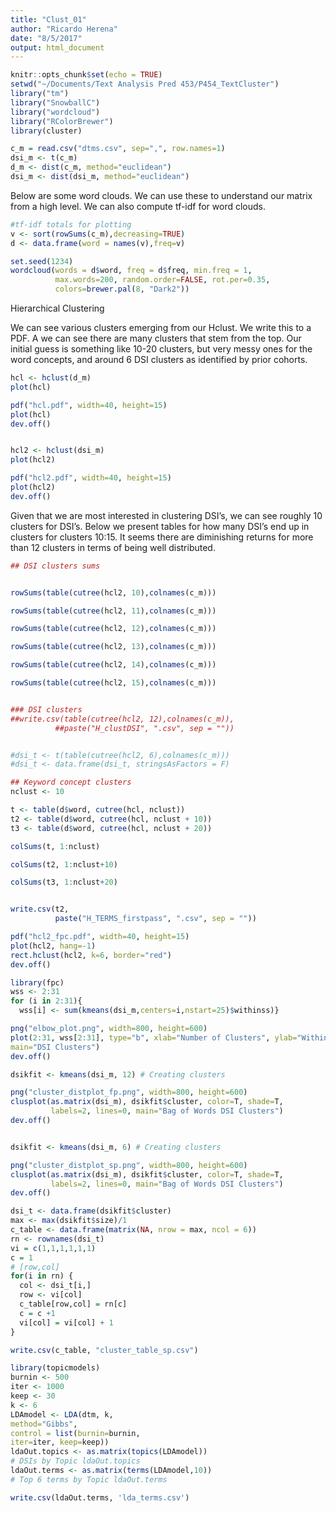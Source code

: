 ```yaml
---
title: "Clust_01"
author: "Ricardo Herena"
date: "8/5/2017"
output: html_document
---
```


```r
knitr::opts_chunk$set(echo = TRUE)
setwd("~/Documents/Text Analysis Pred 453/P454_TextCluster")
library("tm")
library("SnowballC")
library("wordcloud")
library("RColorBrewer")
library(cluster)
```


```r

c_m = read.csv("dtms.csv", sep=",", row.names=1)
dsi_m <- t(c_m)
d_m <- dist(c_m, method="euclidean")
dsi_m <- dist(dsi_m, method="euclidean")

```

Below are some word clouds. We can use these to understand our matrix from a high level. We can also compute tf-idf for word clouds. 

```r

#tf-idf totals for plotting
v <- sort(rowSums(c_m),decreasing=TRUE)
d <- data.frame(word = names(v),freq=v)

set.seed(1234)
wordcloud(words = d$word, freq = d$freq, min.freq = 1,
          max.words=200, random.order=FALSE, rot.per=0.35, 
          colors=brewer.pal(8, "Dark2"))

```

Hierarchical Clustering

We can see various clusters emerging from our Hclust. We write this to a PDF. A we can see there are many clusters that stem from the top. Our initial guess is something like 10-20 clusters, but very messy ones for the word concepts, and around 6 DSI clusters as identified by prior cohorts.

```r

hcl <- hclust(d_m)
plot(hcl)

pdf("hcl.pdf", width=40, height=15)
plot(hcl)
dev.off()


hcl2 <- hclust(dsi_m)
plot(hcl2)

pdf("hcl2.pdf", width=40, height=15)
plot(hcl2)
dev.off()

```

Given that we are most interested in clustering DSI's, we can see roughly 10 clusters for DSI's. Below we present tables for how many DSI's end up in clusters for clusters 10:15. It seems there are diminishing returns for more than 12 clusters in terms of being well distributed. 


```r

## DSI clusters sums


rowSums(table(cutree(hcl2, 10),colnames(c_m)))

rowSums(table(cutree(hcl2, 11),colnames(c_m)))

rowSums(table(cutree(hcl2, 12),colnames(c_m)))

rowSums(table(cutree(hcl2, 13),colnames(c_m)))

rowSums(table(cutree(hcl2, 14),colnames(c_m)))

rowSums(table(cutree(hcl2, 15),colnames(c_m)))


### DSI clusters
##write.csv(table(cutree(hcl2, 12),colnames(c_m)),
          ##paste("H_clustDSI", ".csv", sep = ""))


#dsi_t <- t(table(cutree(hcl2, 6),colnames(c_m)))
#dsi_t <- data.frame(dsi_t, stringsAsFactors = F)

```


```r

## Keyword concept clusters 
nclust <- 10

t <- table(d$word, cutree(hcl, nclust))
t2 <- table(d$word, cutree(hcl, nclust + 10))
t3 <- table(d$word, cutree(hcl, nclust + 20))

colSums(t, 1:nclust)

colSums(t2, 1:nclust+10)

colSums(t3, 1:nclust+20)


write.csv(t2,
          paste("H_TERMS_firstpass", ".csv", sep = ""))
```



```r

pdf("hcl2_fpc.pdf", width=40, height=15)
plot(hcl2, hang=-1) 
rect.hclust(hcl2, k=6, border="red")
dev.off()


```



```r

library(fpc)
wss <- 2:31
for (i in 2:31){
  wss[i] <- sum(kmeans(dsi_m,centers=i,nstart=25)$withinss)}

png("elbow_plot.png", width=800, height=600)
plot(2:31, wss[2:31], type="b", xlab="Number of Clusters", ylab="Within groups sum of squares",
main="DSI Clusters")
dev.off()

dsikfit <- kmeans(dsi_m, 12) # Creating clusters

png("cluster_distplot_fp.png", width=800, height=600)
clusplot(as.matrix(dsi_m), dsikfit$cluster, color=T, shade=T,
         labels=2, lines=0, main="Bag of Words DSI Clusters")
dev.off()


dsikfit <- kmeans(dsi_m, 6) # Creating clusters

png("cluster_distplot_sp.png", width=800, height=600)
clusplot(as.matrix(dsi_m), dsikfit$cluster, color=T, shade=T,
         labels=2, lines=0, main="Bag of Words DSI Clusters")
dev.off()


```

```r

dsi_t <- data.frame(dsikfit$cluster)
max <- max(dsikfit$size)/1
c_table <- data.frame(matrix(NA, nrow = max, ncol = 6))
rn <- rownames(dsi_t)
vi = c(1,1,1,1,1,1)
c = 1
# [row,col]
for(i in rn) {
  col <- dsi_t[i,]
  row <- vi[col]
  c_table[row,col] = rn[c]
  c = c +1
  vi[col] = vi[col] + 1
}

write.csv(c_table, "cluster_table_sp.csv")

```

```r


library(topicmodels)
burnin <- 500
iter <- 1000 
keep <- 30
k <- 6
LDAmodel <- LDA(dtm, k,
method="Gibbs",
control = list(burnin=burnin,
iter=iter, keep=keep))
ldaOut.topics <- as.matrix(topics(LDAmodel)) 
# DSIs by Topic ldaOut.topics
ldaOut.terms <- as.matrix(terms(LDAmodel,10)) 
# Top 6 terms by Topic ldaOut.terms

write.csv(ldaOut.terms, 'lda_terms.csv')




```

